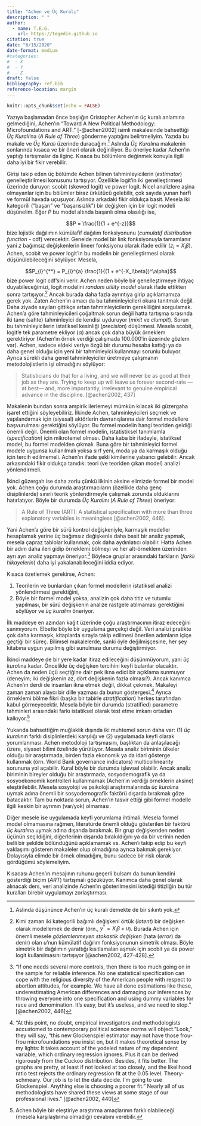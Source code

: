 ```yaml
---
title: "Achen ve Üç Kuralı"
description: " "
author: 
  - name: T.E.G.
    url: https://tegedik.github.io
citation: true
date: "6/15/2020"
date-format: medium
#categories:
#  - X
#  - Y
#  - Z
draft: false
bibliography: ref.bib
reference-location: margin
---
```


```r
knitr::opts_chunk$set(echo = FALSE)
```

Yazıya başlamadan önce başlığın Cristopher Achen'ın üç kuralı anlamına gelmediğini, Achen'ın "Toward A New Political Methodology: Microfoundations and ART." [-@achen2002] isimli makalesinde bahsettiği *Üç Kuralı*'na (*A Rule of Three*) gönderme yaptığını belirtmeliyim. Yazıda bu makale ve *Üç Kuralı* üzerinde duracağım.[^1] Aslında *Üç Kuralı*na makalenin sonlarında kısaca ve bir öneri olarak değiniliyor. Bu öneriye kadar Achen'ın yaptığı tartışmalar da ilginç. Kısaca bu bölümlere değinmek konuyla ilgili daha iyi bir fikir verebilir.

[^1]: Aslında düşününce Achen'ın üç kuralı demekte de bir sıkıntı yok.

Girişi takip eden üç bölümde Achen bilinen tahminleyicilerin (*estimator*) genelleştirilmesi konusunu tartışıyor. Özellikle logit'in iki genelleştirmesi üzerinde duruyor: scobit (skewed logit) ve power logit. Nicel analizlere aşina olmayanlar için bu bölümler biraz ürkütücü gelebilir, çok sayıda yunan harfi ve formül havada uçuşuyor. Aslında arkadaki fikir oldukça basit. Mesela iki kategorili ("başarı" ve "başarısızlık") bir değişken için bir logit modeli düşünelim. Eğer $P$ bu model altında başarılı olma olasılığı ise,

$$P = \frac{1}{1 + e^{-z}}$$ bize lojistik dağılımın kümülafif dağılım fonksiyonunu (*cumulatif distribution function* - cdf) verecektir. Genelde model bir link fonksiyonuyla tamamlanır yani $z$ bağımsız değişkenlerin lineer fonksiyonu olarak ifade edilir ($z_i = X_i\beta$). Achen, scobit ve power logit'in bu modelin bir genelleştirmesi olarak düşünülebileceğini söylüyor. Mesela,

$$P_{i}^{**} = P_{i}^{a} \frac{1}{(1 + e^{-X_i\beta})^\alpha}$$ bize power logit cdf'sini verir. Achen neden böyle bir genelleştirmeye ihtiyaç duyabileceğimizi, logit modelini *random utility model* olarak ifade ettikten sonra tartışıyor.[^2] Ancak burada daha fazla ayrıntıya girip açıklamamıza gerek yok. Zaten Achen'ın amacı da bu tahminleyicileri okura tanıtmak değil. Daha ziyade sayıları gittikçe artan tahminleyicilerin gerekliliğini sorgulamak. Achen'a göre tahminleyicileri çoğaltmak sorun değil hatta tartışma sırasında iki tane (sahte) tahminleyici de kendisi uyduruyor (*mixit* ve *clumpit*). Sorun bu tahminleyicilerin istatiksel kesinliği (*precision*) düşürmesi. Mesela scobit, logit'e tek parametre ekliyor ($\alpha$) ancak çok daha büyük örneklem gerektiriyor (Achen'ın örnek verdiği çalışmada 100.000'in üzerinde gözlem var). Achen, sadece eldeki veriye özgü bir durumu hesaba kattığı ya da daha genel olduğu için yeni bir tahminleyici kullanmayı sorunlu buluyor. Ayrıca sürekli daha genel tahminleyiciler üretmeye çalışmanın metodolojistlerin işi olmadığını söylüyor:

[^2]: Kimi zaman iki kategorili bağımlı değişkeni örtük (*latent*) bir değişken olarak modellemek de denir (örn., $y^*=X_i\beta + u$). Burada Achen için önemli mesele *gözlemlenmeyen stokastik değişken* (hata (*error*) da denir) olan $u$'nun kümülatif dağılım fonksiyonunun simetrik olması. Böyle simetrik bir dağılımın yarattığı kısıtlamaları aşmak için scobit ya da power logit kullanılmasını tartışıyor [@achen2002, 427-428].

> Statisticians do that for a living, and we will never be as good at their job as they are. Trying to keep up will leave us forever second-rate ---at best--- and, more importantly, irrelevant to genuine empirical advance in the discipline. [@achen2002, 437]

Makalenin bundan sonra ampirik ilerlemeyi mümkün kılacak iki güzergaha işaret ettiğini söyleyebiliriz. İlkinde Achen, tahminleyicileri seçmek ve yapılandırmak için (siyasal) aktörlerin davranışlarına dair formel modellere başvurulması gerektiğini söylüyor. Bu formel modelin hangi teoriden geldiği önemli değil. Önemli olan formel modelin, istatistiksel tanımlamla (*specification*) için mikrotemel olması. Daha kaba bir ifadeyle, istatiksel model, bu formel modelden çıkmalı. Buna göre bir tahminleyici formel modele uygunsa kullanılmalı yoksa sırf yeni, moda ya da karmaşık olduğu için tercih edilmemeli. Achen'ın ifade şekli kimilerine yabancı gelebilir. Ancak arkasındaki fikir oldukça tanıdık: teori (ve teoriden çıkan model) analizi yönlendirmeli.

İkinci güzergah ise daha zorlu çünkü ilkinin aksine elimizde formel bir model yok. Achen çoğu durumda araştırmacıların (özellikle daha genç disiplinlerde) sınırlı teorik yönlendirmeyle çalışmak zorunda olduklarını hatırlatıyor. Böyle bir durumda *Üç Kuralı*nı (*A Rule of Three*) öneriyor:

> A Rule of Three (ART): A statistical specification with more than three explanatory variables is meaningless [@achen2002, 446].

Yani Achen'a göre bir sürü kontrol değişkeniyle, karmaşık modeller hesaplamak yerine üç bağımsız değişkenle daha basit bir analiz yapmak, mesela çapraz tablolar kullanmak, çok daha aydınlatıcı olabilir. Hatta Achen bir adım daha ileri gidip örneklemi bölmeyi ve her alt-örneklem üzerinden ayrı ayrı analiz yapmayı öneriyor.[^3] Böylece gruplar arasındaki farkların (*farklı hikayelerin*) daha iyi yakalanabileceğini iddia ediyor.

[^3]: "If one needs several more controls, then there is too much going on in the sample for reliable inference. No one statistical specification can cope with the religious diversity of the American people with respect to abortion attitudes, for example. We have all done estimations like these, underestimating American differences and damaging our inferences by throwing everyone into one specification and using dummy variables for race and denomination. It's easy, but it's useless, and we need to stop." [@achen2002, 446]

Kısaca özetlemek gerekirse, Achen:

1.  Teorilerin ve bunlardan çıkan formel modellerin istatiksel analizi yönlendirmesi gerektiğini,
2.  Böyle bir formel model yoksa, analizin çok daha titiz ve tutumlu yapılması, bir sürü değişkenin analize rastgele atılmaması gerektiğini söylüyor ve *üç kuralını* öneriyor.

İlk maddeye en azından kağıt üzerinde çoğu araştırmacının itiraz edeceğini sanmıyorum. Elbette böyle bir uygulama gerçekçi değil. Veri analizi pratikte çok daha karmaşık, kitaplarda sırayla takip edilmesi önerilen adımların içiçe geçtiği bir süreç. Bilimsel makalelerde, sanki öyle değilmişçesine, her şey kitabına uygun yapılmış gibi sunulması durumu değiştirmiyor.

İkinci maddeye de bir yere kadar itiraz edileceğini düşünmüyorum, yani *üç kuralı*na kadar. Öncelikle üç değişken tercihini keyfi bulanlar olacaktır. Achen da neden üçü seçtiğine dair pek ikna edici bir açıklama sunmuyor (deneyim; iki değişkenin az, dört değişkenin fazla olması?). Ancak kanımca Achen'ın derdi de insanları ikna etmek değil, dikkat çekmek. Makaleyi zaman zaman alaycı bir dille yazması da bunun göstergesi.[^4] Ayrıca örneklemi bölme fikri (başka bir tabirle *stratification*) herkes tarafından kabul görmeyecektir. Mesela böyle bir durumda (stratified) parametre tahminleri arasındaki farkı istatiksel olarak test etme imkanı ortadan kalkıyor.[^5]

[^4]: "At this point, no doubt, empirical investigators and methodologists accustomed to contemporary political science norms will object."Look," they will say, "this new Glockenspiel estimator may not have those frou-frou microfoundations you insist on, but it makes theoretical sense by my lights: It takes account of the yodeled nature of my dependent variable, which ordinary regression ignores. Plus it can be derived rigorously from the Cuckoo distribution. Besides, it fits better. The graphs are pretty, at least if not looked at too closely, and the likelihood ratio test rejects the ordinary regression fit at the 0.05 level. Theory-schmeary. Our job is to let the data decide. I'm going to use Glockenspiel. Anything else is choosing a poorer fit." Nearly all of us methodologists have shared these views at some stage of our professional lives." [@achen2002, 440]

[^5]: Achen böyle bir eleştiriye araştırma amaçlarının farklı olabileceği (mesela karşılaştırma olmadığı) cevabını verebilir.

Yukarıda bahsettiğim muğlaklık dışında iki muhtemel sorun daha var: (1) *üç kuralı*nın farklı disiplinlerdeki karşılığı ve (2) uygulamada keyfi olarak yorumlanması. Achen metodoloji tartışmasını, başlıktan da anlaşılacağı üzere, siyaset bilimi özelinde yürütüyor. Mesela analiz biriminin ülkeler olduğu bir araştırmada, birden fazla ekonomik ya da idari gösterge kullanmak (örn. World Bank governance indicators) multicollinearity sorununa yol açabilir. Kural böyle bir durumda işlevsel olabilir. Ancak analiz biriminin bireyler olduğu bir araştırmada, sosyodemografik ya da sosyoekonomik kontrolleri kullanmamak (Achen'ın verdiği örneklerin aksine) eleştirilebilir. Mesela sosyoloji ve psikoloji araştırmalarında *üç kuralı*na uymak adına önemli bir sosyodemografik faktörü dışarda bırakmak göze batacaktır. Tam bu noktada sorun, Achen'ın tasvir ettiği gibi formel modelle ilgili keskin bir ayrımın (var/yok) olmaması.

Diğer mesele ise uygulamada keyfi yorumlama ihtimali. Mesela formel model olmamasına rağmen, literatürde önemli olduğu gösterilen bir faktörü *üç kuralı*na uymak adına dışarıda bırakmak. Bir grup değişkenden neden üçünün seçildiğini, diğerlerinin dışarıda bırakıldığını ya da bir verinin neden belli bir şekilde bölündüğünü açıklamamak vs. Achen'ı takip edip bu keyfi yaklaşımı gösteren makaleler olup olmadığına ayrıca bakmak gerekiyor. Dolayısıyla elimde bir örnek olmadığını, bunu sadece bir risk olarak gördüğümü söylemeliyim.

Kısacası Achen'ın mesajının ruhunu geçerli bulsam da bunun kendini gösterdiği biçim (*ART*) tartışmalı gözüküyor. Kanımca daha genel olarak alınacak ders, veri analizinde Achen'ın gösterilmesini istediği titizliğin bu tür kuralları birebir uygulamayı zorlaştırması.
